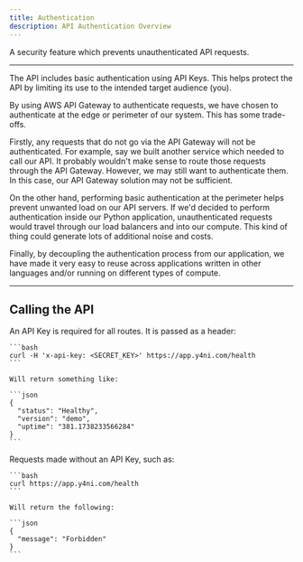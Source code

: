 ```yaml
---
title: Authentication
description: API Authentication Overview
---
```



<Card title="Authentication" icon="star">
  A security feature which prevents unauthenticated API requests.
</Card>

---

The API includes basic authentication using API Keys. This helps
protect the API by limiting its use to the intended target
audience (you).

By using AWS API Gateway to authenticate requests, we have chosen
to authenticate at the edge or perimeter of our system. This has
some trade-offs.

Firstly, any requests that do not go via the API Gateway will not
be authenticated. For example, say we built another service which
needed to call our API. It probably wouldn't make sense to route
those requests through the API Gateway. However, we may still want
to authenticate them. In this case, our API Gateway solution may
not be sufficient.

On the other hand, performing basic authentication at the perimeter
helps prevent unwanted load on our API servers. If we'd decided to
perform authentication inside our Python application, unauthenticated
requests would travel through our load balancers and into our compute.
This kind of thing could generate lots of additional noise and costs.

Finally, by decoupling the authentication process from our application,
we have made it very easy to reuse across applications written in
other languages and/or running on different types of compute.

---

## Calling the API


<Tabs>
  <TabItem label="API Key" icon="approve-check-circle">
    An API Key is required for all routes. It is passed as a header:

    ```bash
    curl -H 'x-api-key: <SECRET_KEY>' https://app.y4ni.com/health
    ```

    Will return something like:

    ```json
    {
      "status": "Healthy",
      "version": "demo",
      "uptime": "381.1738233566284"
    }
    ```

  </TabItem>
  <TabItem label="No API Key" icon="warning">
    Requests made without an API Key, such as:

    ```bash
    curl https://app.y4ni.com/health
    ```

    Will return the following:

    ```json
    {
      "message": "Forbidden"
    }
    ```

  </TabItem>
</Tabs>
